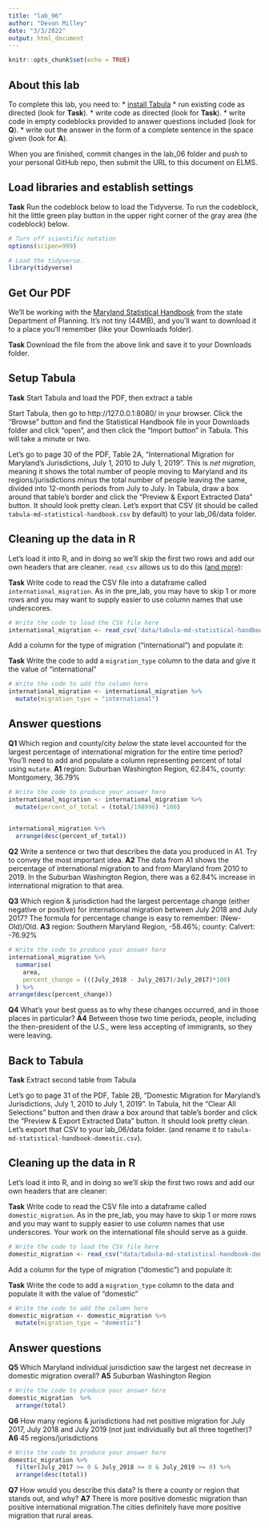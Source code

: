 ```yaml
---
title: "lab_06"
author: "Devon Milley"
date: "3/3/2022"
output: html_document
---
```


```r
knitr::opts_chunk$set(echo = TRUE)
```

## About this lab

To complete this lab, you need to:
* [install Tabula](https://tabula.technology/)
* run existing code as directed (look for **Task**).
* write code as directed (look for **Task**).
* write code in empty codeblocks provided to answer questions included (look for **Q**).
* write out the answer in the form of a complete sentence in the space given (look for **A**).

When you are finished, commit changes in the lab_06 folder and push to your personal GitHub repo, then submit the URL to this document on ELMS.

## Load libraries and establish settings

**Task** Run the codeblock below to load the Tidyverse. To run the codeblock, hit the little green play button in the upper right corner of the gray area (the codeblock) below.

```r
# Turn off scientific notation
options(scipen=999)

# Load the tidyverse.
library(tidyverse)
```

## Get Our PDF

We'll be working with the [Maryland Statistical Handbook](https://planning.maryland.gov/MSDC/Documents/md-statistical-handbook.pdf) from the state Department of Planning. It's not tiny (44MB), and you'll want to download it to a place you'll remember (like your Downloads folder).

**Task** Download the file from the above link and save it to your Downloads folder.

## Setup Tabula

**Task** Start Tabula and load the PDF, then extract a table

Start Tabula, then go to http://127.0.0.1:8080/ in your browser. Click the "Browse" button and find the Statistical Handbook file in your Downloads folder and click "open", and then click the "Import button" in Tabula. This will take a minute or two.

Let's go to page 30 of the PDF, Table 2A, "International Migration for Maryland's Jurisdictions, July 1, 2010 to July 1, 2019". This is _net migration_, meaning it shows the total number of people moving to Maryland and its regions/jurisdictions _minus_ the total number of people leaving the same, divided into 12-month periods from July to July. In Tabula, draw a box around that table's border and click the "Preview & Export Extracted Data" button. It should look pretty clean. Let's export that CSV (it should be called `tabula-md-statistical-handbook.csv` by default) to your lab_06/data folder.

## Cleaning up the data in R

Let's load it into R, and in doing so we'll skip the first two rows and add our own headers that are cleaner. `read_csv` allows us to do this ([and more](https://readr.tidyverse.org/reference/read_delim.html)):

**Task** Write code to read the CSV file into a dataframe called `international_migration`. As in the pre_lab, you may have to skip 1 or more rows and you may want to supply easier to use column names that use underscores.

```r
# Write the code to load the CSV file here
international_migration <- read_csv('data/tabula-md-statistical-handbook.csv', skip=2, col_names=c("area", "July_2011", "July_2012", "July_2013", "July_2014", "July_2015", "July_2016", "July_2017", "July_2018", "July_2019", "total"))
```

Add a column for the type of migration ("international") and populate it:

**Task** Write the code to add a `migration_type` column to the data and give it the value of "international"

```r
# Write the code to add the column here
international_migration <- international_migration %>% 
  mutate(migration_type = "international")
```

## Answer questions

**Q1** Which region and county/city _below_ the state level accounted for the largest percentage of international migration for the entire time period? You'll need to add and populate a column representing percent of total using `mutate`.
**A1** region: Suburban Washington Region, 62.84%, county: Montgomery, 36.79%
```r
# Write the code to produce your answer here
international_migration <- international_migration %>% 
  mutate(percent_of_total = (total/198996) *100)
         

international_migration %>% 
  arrange(desc(percent_of_total))
```

**Q2** Write a sentence or two that describes the data you produced in A1. Try to convey the most important idea.
**A2** The data from A1 shows the percentage of international migration to and from Maryland from 2010 to 2019. In the Suburban Washington Region, there was a 62.84% increase in international migration to that area.

**Q3** Which region & jurisdiction had the largest percentage change (either negative or positive) for international migration between July 2018 and July 2017? The formula for percentage change is easy to remember: (New-Old)/Old.
**A3** region: Southern Maryland Region, -58.46%; county: Calvert: -76.92%

```r
# Write the code to produce your answer here
international_migration %>% 
  summarise(
    area,
    percent_change = (((July_2018 - July_2017)/July_2017)*100)
  ) %>% 
arrange(desc(percent_change))
```

**Q4** What's your best guess as to why these changes occurred, and in those places in particular?
**A4** Between those two time periods, people, including the then-president of the U.S., were less accepting of immigrants, so they were leaving.


## Back to Tabula

**Task** Extract second table from Tabula

Let's go to page 31 of the PDF, Table 2B, "Domestic Migration for Maryland's Jurisdictions, July 1, 2010 to July 1, 2019". In Tabula, hit the "Clear All Selections" button and then draw a box around that table's border and click the "Preview & Export Extracted Data" button. It should look pretty clean. Let's export that CSV to your lab_06/data folder. (and rename it to `tabula-md-statistical-handbook-domestic.csv`).

## Cleaning up the data in R

Let's load it into R, and in doing so we'll skip the first two rows and add our own headers that are cleaner:

**Task** Write code to read the CSV file into a dataframe called `domestic_migration`. As in the pre_lab, you may have to skip 1 or more rows and you may want to supply easier to use column names that use underscores. Your work on the international file should serve as a guide.

```r
# Write the code to load the CSV file here
domestic_migration <- read_csv("data/tabula-md-statistical-handbook-domestic.csv", skip=2, col_names=c("area", "July_2011", "July_2012", "July_2013", "July_2014", "July_2015", "July_2016", "July_2017", "July_2018", "July_2019", "total"))
```

Add a column for the type of migration ("domestic") and populate it:

**Task** Write the code to add a `migration_type` column to the data and populate it with the value of "domestic"

```r
# Write the code to add the column here
domestic_migration <- domestic_migration %>% 
  mutate(migration_type = "domestic")
```

## Answer questions
**Q5** Which Maryland individual jurisdiction saw the largest net decrease in domestic migration overall?
**A5** Suburban Washington Region

```r
# Write the code to produce your answer here
domestic_migration  %>% 
  arrange(total)
```

**Q6** How many regions & jurisdictions had net positive migration for July 2017, July 2018 and July 2019 (not just individually but all three together)?
**A6** 45 regions/jurisdictions

```r
# Write the code to produce your answer here
domestic_migration %>% 
  filter(July_2017 >= 0 & July_2018 >= 0 & July_2019 >= 0) %>% 
  arrange(desc(total))
```

**Q7** How would you describe this data? Is there a county or region that stands out, and why?
**A7** There is more positive domestic migration than positive international migration.The cities definitely have more positive migration that rural areas.